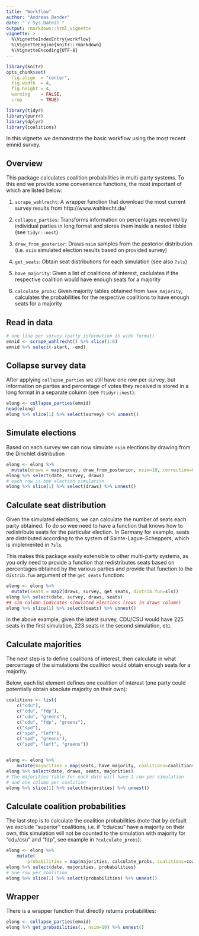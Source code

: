 ```yaml
---
title: "Workflow"
author: "Andreas Bender"
date: "`r Sys.Date()`"
output: rmarkdown::html_vignette
vignette: >
  %\VignetteIndexEntry{workflow}
  %\VignetteEngine{knitr::rmarkdown}
  %\VignetteEncoding{UTF-8}
---
```



```r
library(knitr)
opts_chunk$set(
  fig.align  = "center",
  fig.width  = 4,
  fig.height = 4,
  warning    = FALSE,
  crop       = TRUE)
```


```r
library(tidyr)
library(purrr)
library(dplyr)
library(coalitions)
```


In this vignette we demonstrate the basic workflow using the most recent
emnid survey.

## Overview
This package calculates coalition probabilities in multi-party systems.
To this end we provide some convenience functions, the most important of which
are listed below:

1. `scrape_wahlrecht`: A wrapper function that download the most current
survey results from http://www.wahlrecht.de/

2. `collapse_parties`: Transforms information on percentages received by
individual parties in long format and stores them inside a nested tibble
(see `tidyr::nest`)

3. `draw_from_posterior`: Draws `nsim` samples from the posterior distribution
(i.e. `nsim` simulated election results based on provided survey)

4. `get_seats`: Obtain seat distributions for each simulation (see also `?sls`)

5. `have_majority`: Given a list of coalitions of interest, caclulates if the
respective coalition would have enough seats for a majority

6. `calculate_probs`: Given majority tables obtained from `have_majority`, calculates the probabilities for the respective coalitions to have enough
seats for a majority


## Read in data
```r
# one line per survey (party information in wide format)
emnid <- scrape_wahlrecht() %>% slice(1:6)
emnid %>% select(-start, -end)
```

## Collapse survey data
After applying `collapse_parties` we still have one row per survey,
but information on parties and percentage of votes they received is
stored in a long format in a separate column (see `?tidyr::nest`):

```r
elong <- collapse_parties(emnid)
head(elong)
elong %>% slice(1) %>% select(survey) %>% unnest()
```

## Simulate elections
Based on each survey we can now simulate `nsim` elections by drawing from the
Dirichlet distribution

```r
elong <- elong %>%
  mutate(draws = map(survey, draw_from_posterior, nsim=10, correction=0.005))
elong %>% select(date, survey, draws)
# each row is one election simulation
elong %>% slice(1) %>% select(draws) %>% unnest()
```


## Calculate seat distribution
Given the simulated elections, we can calculate the number of seats each
party obtained. To do so wee need to have a function that knows how to
redistribute seats for the particular election. In Germany for example,
seats are distributed according to the system of Sainte-Lague-Scheppers, which
is implemented in `?sls`.

This makes this package easily extensible to other
multi-party systems, as you only need to provide a function that redistributes
seats based on percentages obtained by the various parties and provide that
function to the `distrib.fun` argument of the `get_seats` function:


```r
elong <- elong %>%
  mutate(seats = map2(draws, survey, get_seats, distrib.fun=sls))
elong %>% select(date, survey, draws, seats)
## sim column indicates simulated elections (rows in draws column)
elong %>% slice(1) %>% select(seats) %>% unnest()
```

In the above example, given the latest survey, CDU/CSU would have 225 seats
in the first simulation, 223 seats in the second simulation, etc.


## Calculate majorities
The next step is to define coalitions of interest, then calculate in what
percentage of the simulations the coalition would obtain enough seats for
a majority.

Below, each list element defines one coalition of interest (one party
could potentially obtain absolute majority on their own):

```r
coalitions <- list(
	c("cdu"),
	c("cdu", "fdp"),
	c("cdu", "greens"),
	c("cdu", "fdp", "greens"),
	c("spd"),
	c("spd", "left"),
	c("spd", "greens"),
	c("spd", "left", "greens"))


elong <- elong %>%
	mutate(majorities = map(seats, have_majority, coalitions=coalitions))
elong %>% select(date, draws, seats, majorities)
# The majorities table for each date will have 1 row per simulation
# and one column per coalition
elong %>% slice(1) %>% select(majorities) %>% unnest()
```


## Calculate coalition probabilities

The last step is to calculate the coalition probabilities (note that
by default we exclude "superior" coalitions, i.e. if "cdu/csu" have a majority
on their own, this simulation will not be counted to the simulation with
majority for "cdu/csu" and "fdp", see example in `?calculate_probs`):

```r
elong <- elong %>%
	mutate(
		probabilities = map(majorities, calculate_probs, coalitions=coalitions))
elong %>% select(date, majorities, probabilities)
# one row per coalition
elong %>% slice(1) %>% select(probabilities) %>% unnest()
```


## Wrapper
There is a wrapper function that directly returns probabilities:

```r
elong <- collapse_parties(emnid)
elong %>% get_probabilities(., nsim=10) %>% unnest()
```
